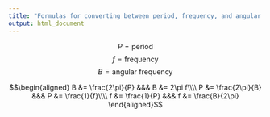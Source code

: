 ```yaml
---
title: "Formulas for converting between period, frequency, and angular frequency"
output: html_document
---
```



$$P=\text{period}$$
$$f=\text{frequency}$$
$$B=\text{angular frequency}$$


$$\begin{aligned}
B &= \frac{2\pi}{P} &&& B &= 2\pi f\\\\
P &= \frac{2\pi}{B} &&& P &= \frac{1}{f}\\\\
f &= \frac{1}{P} &&& f &= \frac{B}{2\pi}
\end{aligned}$$
